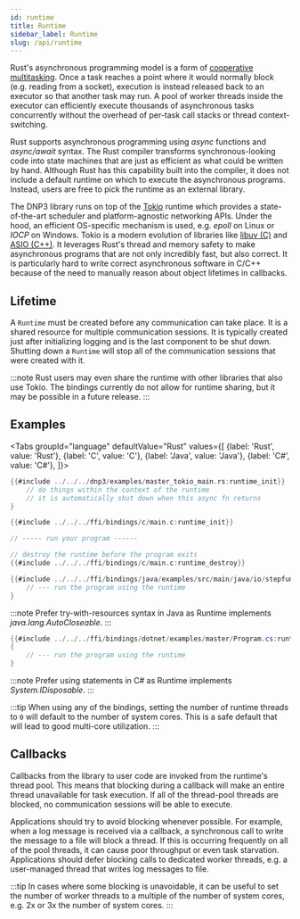 ```yaml
---
id: runtime
title: Runtime
sidebar_label: Runtime
slug: /api/runtime
---
```



Rust's asynchronous programming model is a form of [cooperative multitasking](https://docs.rs/tokio/1.0.2/tokio/task/index.html). Once a task reaches
a point where it would normally block (e.g. reading from a socket), execution is instead released back to an executor so that another task may run. A pool of
worker threads inside the executor can efficiently execute thousands of asynchronous tasks concurrently without the overhead of per-task call stacks or
thread context-switching.

Rust supports asynchronous programming using *async* functions and *async/await* syntax. The Rust compiler transforms synchronous-looking code into
state machines that are just as efficient as what could be written by hand. Although Rust has this capability built into
the compiler, it does not include a default runtime on which to execute the asynchronous programs. Instead, users are free to pick the runtime as an
external library.

The DNP3 library runs on top of the [Tokio](https://tokio.rs/) runtime which provides a state-of-the-art scheduler and platform-agnostic
networking APIs. Under the hood, an efficient OS-specific mechanism is used, e.g. *epoll* on Linux or *IOCP* on Windows. Tokio
is a modern evolution of libraries like [libuv (C)](https://libuv.org/) and [ASIO (C++)](https://think-async.com/Asio/). It leverages Rust's thread and
memory safety to make asynchronous programs that are not only incredibly fast, but also correct.  It is particularly hard to write correct asynchronous
software in C/C++ because of the need to manually reason about object lifetimes in callbacks.

## Lifetime

A `Runtime` must be created before any communication can take place. It is a shared resource for multiple communication sessions. It is typically created just
after initializing logging and is the last component to be shut down. Shutting down a `Runtime` will stop all of the communication sessions that were created with it.

:::note
Rust users may even share the runtime with other libraries that also use Tokio. The bindings currently do not allow for runtime sharing, but it may be possible
in a future release.
:::

## Examples

<Tabs
groupId="language"
defaultValue="Rust"
values={[
{label: 'Rust', value: 'Rust'},
{label: 'C', value: 'C'},
{label: 'Java', value: 'Java'},
{label: 'C#', value: 'C#'},
]}>
<TabItem value="Rust">

```rust
{{#include ../../../dnp3/examples/master_tokio_main.rs:runtime_init}}
    // do things within the context of the runtime
    // it is automatically shut down when this async fn returns
}
```

</TabItem>
<TabItem value="C">

```c
{{#include ../../../ffi/bindings/c/main.c:runtime_init}}

// ----- run your program ------

// destroy the runtime before the program exits
{{#include ../../../ffi/bindings/c/main.c:runtime_destroy}}
```

</TabItem>
<TabItem value="Java">

```java
{{#include ../../../ffi/bindings/java/examples/src/main/java/io/stepfunc/dnp3rs/examples/MasterExample.java:runtime}}
    // --- run the program using the runtime
}
```
:::note
Prefer try-with-resources syntax in Java as Runtime implements *java.lang.AutoCloseable*.
:::

</TabItem>
<TabItem value="C#">

```csharp
{{#include ../../../ffi/bindings/dotnet/examples/master/Program.cs:runtime_init}}
{
    // --- run the program using the runtime
}
```

:::note
Prefer using statements in C# as Runtime implements *System.IDisposable*.
:::


</TabItem>
</Tabs>

:::tip
When using any of the bindings, setting the number of runtime threads to `0` will default to the number of system cores. This
is a safe default that will lead to good multi-core utilization.
:::

## Callbacks

Callbacks from the library to user code are invoked from the runtime's thread pool. This means that blocking during a callback will make an entire thread
unavailable for task execution. If all of the thread-pool threads are blocked, no communication sessions will be able to execute.

Applications should try to avoid blocking whenever possible. For example, when a log message is received via a callback, a synchronous call to write the message
to a file will block a thread. If this is occurring frequently on all of the pool threads, it can cause poor throughput or even task starvation. Applications
should defer blocking calls to dedicated worker threads, e.g. a user-managed thread that writes log messages to file.

:::tip
In cases where some blocking is unavoidable, it can be useful to set the number of worker threads to a multiple of the number of system cores,
e.g. 2x or 3x the number of system cores.
:::

